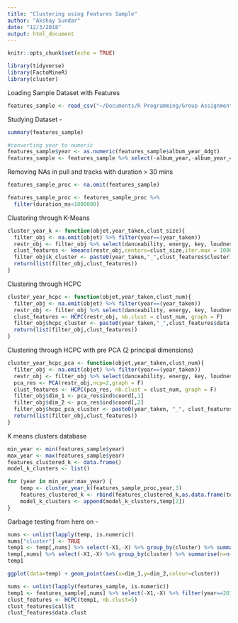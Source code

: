 ```yaml
---
title: "Clustering using Features Sample"
author: "Akshay Sundar"
date: "12/3/2018"
output: html_document
---
```


```r
knitr::opts_chunk$set(echo = TRUE)

library(tidyverse)
library(FactoMineR)
library(cluster)
```

Loading Sample Dataset with Features
```r
features_sample <- read_csv("~/Documents/R Programming/Group Assignment/rubasic/rubasic/working_files/150k_sample.csv")
```

Studying Dataset -
```r
summary(features_sample)

#converting year to numeric
features_sample$year <- as.numeric(features_sample$album_year_4dgt)
features_sample <- features_sample %>% select(-album_year,-album_year_4dgt)
```

Removing NAs in pull and tracks with duration > 30 mins
```r
features_sample_proc <- na.omit(features_sample)

features_sample_proc <- features_sample_proc %>%
  filter(duration_ms<1800000)
```

Clustering through K-Means
```r
cluster_year_k <- function(objet,year_taken,clust_size){
  filter_obj <- na.omit(objet) %>% filter(year==(year_taken))
  restr_obj <- filter_obj %>% select(danceability, energy, key, loudness, mode, speechiness, acousticness, instrumentalness, liveness, valence, tempo, duration_ms, time_signature, year)
  clust_features <- kmeans(restr_obj,centers=clust_size,iter.max = 1000, nstart = 100)
  filter_obj$k_cluster <- paste0(year_taken,"_",clust_features$cluster)
  return(list(filter_obj,clust_features))
}
```

Clustering through HCPC
```r
cluster_year_hcpc <- function(objet,year_taken,clust_num){
  filter_obj <- na.omit(objet) %>% filter(year==(year_taken))
  restr_obj <- filter_obj %>% select(danceability, energy, key, loudness, mode, speechiness, acousticness, instrumentalness, liveness, valence, tempo, duration_ms, time_signature, year)
  clust_features <- HCPC(restr_obj, nb.clust = clust_num, graph = F)
  filter_obj$hcpc_cluster <- paste0(year_taken,"_",clust_features$data.clust$clust)
  return(list(filter_obj,clust_features))
}
```


Clustering through HCPC with pre PCA (2 principal dimensions)
```r
cluster_year_hcpc_pca <- function(objet,year_taken,clust_num){
  filter_obj <- na.omit(objet) %>% filter(year==(year_taken))
  restr_obj <- filter_obj %>% select(danceability, energy, key, loudness, mode, speechiness, acousticness, instrumentalness, liveness, valence, tempo, duration_ms, time_signature, year)
  pca_res <- PCA(restr_obj,ncp=2,graph = F)
  clust_features <- HCPC(pca_res, nb.clust = clust_num, graph = F)
  filter_obj$dim_1 <- pca_res$ind$coord[,1]
  filter_obj$dim_2 <- pca_res$ind$coord[,2]
  filter_obj$hcpc_pca_cluster <- paste0(year_taken, "_", clust_features$data.clust$clust)
  return(list(filter_obj,clust_features))
}
```

K means clusters database
```r
min_year <- min(features_sample$year)
max_year <- max(features_sample$year)
features_clustered_k <- data.frame()
model_k_clusters <- list()

for (year in min_year:max_year) {
    temp <- cluster_year_k(features_sample_proc,year,3)
    features_clustered_k <- rbind(features_clustered_k,as.data.frame(temp[1]))
    model_k_clusters <- append(model_k_clusters,temp[2])
}
```


Garbage testing from here on -
```r
nums <- unlist(lapply(temp, is.numeric))
nums["cluster"] <- TRUE
temp1 <- temp[,nums] %>% select(-X1,-X) %>% group_by(cluster) %>% summarise_all(funs(mean))
temp[,nums] %>% select(-X1,-X) %>% group_by(cluster) %>% summarise(n=n())
temp1

ggplot(data=temp) + geom_point(aes(x=dim_1,y=dim_2,colour=cluster))
```

```r
nums <- unlist(lapply(features_sample, is.numeric))
temp1 <- features_sample[,nums] %>% select(-X1,-X) %>% filter(year==2010)
clust_features <- HCPC(temp1, nb.clust=5)
clust_features$call$t
clust_features$data.clust

```

